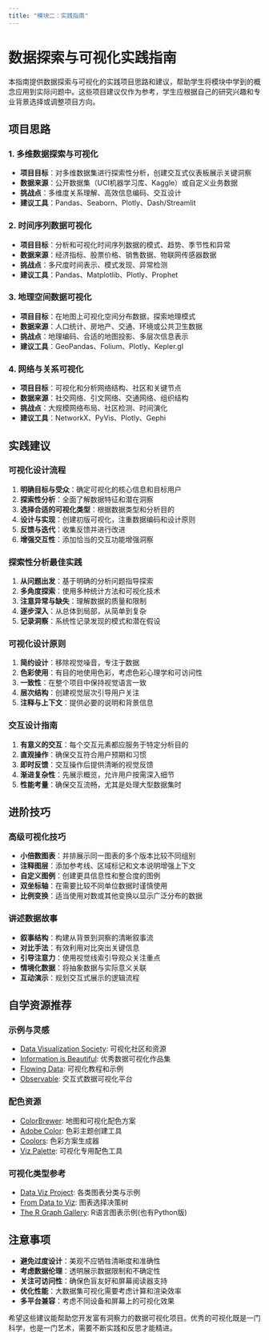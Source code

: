 ```yaml
---
title: "模块二：实践指南"
---
```


# 数据探索与可视化实践指南

本指南提供数据探索与可视化的实践项目思路和建议，帮助学生将模块中学到的概念应用到实际问题中。这些项目建议仅作为参考，学生应根据自己的研究兴趣和专业背景选择或调整项目方向。

## 项目思路

### 1. 多维数据探索与可视化

- **项目目标**：对多维数据集进行探索性分析，创建交互式仪表板展示关键洞察
- **数据来源**：公开数据集（UCI机器学习库、Kaggle）或自定义业务数据
- **挑战点**：多维度关系理解、高效信息编码、交互设计
- **建议工具**：Pandas、Seaborn、Plotly、Dash/Streamlit

### 2. 时间序列数据可视化

- **项目目标**：分析和可视化时间序列数据的模式、趋势、季节性和异常
- **数据来源**：经济指标、股票价格、销售数据、物联网传感器数据
- **挑战点**：多尺度时间表示、模式发现、异常检测
- **建议工具**：Pandas、Matplotlib、Plotly、Prophet

### 3. 地理空间数据可视化

- **项目目标**：在地图上可视化空间分布数据，探索地理模式
- **数据来源**：人口统计、房地产、交通、环境或公共卫生数据
- **挑战点**：地理编码、合适的地图投影、多层次信息表示
- **建议工具**：GeoPandas、Folium、Plotly、Kepler.gl

### 4. 网络与关系可视化

- **项目目标**：可视化和分析网络结构、社区和关键节点
- **数据来源**：社交网络、引文网络、交通网络、组织结构
- **挑战点**：大规模网络布局、社区检测、时间演化
- **建议工具**：NetworkX、PyVis、Plotly、Gephi

## 实践建议

### 可视化设计流程

1. **明确目标与受众**：确定可视化的核心信息和目标用户
2. **探索性分析**：全面了解数据特征和潜在洞察
3. **选择合适的可视化类型**：根据数据类型和分析目的
4. **设计与实现**：创建初版可视化，注重数据编码和设计原则
5. **反馈与迭代**：收集反馈并进行改进
6. **增强交互性**：添加恰当的交互功能增强洞察

### 探索性分析最佳实践

1. **从问题出发**：基于明确的分析问题指导探索
2. **多角度探索**：使用多种统计方法和可视化技术
3. **注意异常与缺失**：理解数据的质量和限制
4. **逐步深入**：从总体到局部，从简单到复杂
5. **记录洞察**：系统性记录发现的模式和潜在假设

### 可视化设计原则

1. **简约设计**：移除视觉噪音，专注于数据
2. **色彩使用**：有目的地使用色彩，考虑色彩心理学和可访问性
3. **一致性**：在整个项目中保持视觉语言一致
4. **层次结构**：创建视觉层次引导用户关注
5. **注释与上下文**：提供必要的说明和背景信息

### 交互设计指南

1. **有意义的交互**：每个交互元素都应服务于特定分析目的
2. **直观操作**：确保交互符合用户预期和习惯
3. **即时反馈**：交互操作后提供清晰的视觉反馈
4. **渐进复杂性**：先展示概览，允许用户按需深入细节
5. **性能考量**：确保交互流畅，尤其是处理大型数据集时

## 进阶技巧

### 高级可视化技巧

- **小倍数图表**：并排展示同一图表的多个版本比较不同组别
- **注释图层**：添加参考线、区域标记和文本说明增强上下文
- **自定义图例**：创建更具信息性和整合度的图例
- **双坐标轴**：在需要比较不同单位数据时谨慎使用
- **比例变换**：适当使用对数或其他变换以显示广泛分布的数据

### 讲述数据故事

- **叙事结构**：构建从背景到洞察的清晰叙事流
- **对比手法**：有效利用对比突出关键信息
- **引导注意力**：使用视觉线索引导观众关注重点
- **情境化数据**：将抽象数据与实际意义关联
- **互动演示**：规划交互式展示的逻辑流程

## 自学资源推荐

### 示例与灵感

- [Data Visualization Society](https://www.datavisualizationsociety.com/): 可视化社区和资源
- [Information is Beautiful](https://informationisbeautiful.net/): 优秀数据可视化作品集
- [Flowing Data](https://flowingdata.com/): 可视化教程和示例
- [Observable](https://observablehq.com/): 交互式数据可视化平台

### 配色资源

- [ColorBrewer](https://colorbrewer2.org/): 地图和可视化配色方案
- [Adobe Color](https://color.adobe.com/): 色彩主题创建工具
- [Coolors](https://coolors.co/): 色彩方案生成器
- [Viz Palette](https://projects.susielu.com/viz-palette): 可视化专用配色工具

### 可视化类型参考

- [Data Viz Project](https://datavizproject.com/): 各类图表分类与示例
- [From Data to Viz](https://www.data-to-viz.com/): 图表选择决策树
- [The R Graph Gallery](https://r-graph-gallery.com/): R语言图表示例(也有Python版)

## 注意事项

- **避免过度设计**：美观不应牺牲清晰度和准确性
- **考虑数据伦理**：透明展示数据限制和不确定性
- **关注可访问性**：确保色盲友好和屏幕阅读器支持
- **优化性能**：大数据集可视化需要考虑计算和渲染效率
- **多平台兼容**：考虑不同设备和屏幕上的可视化效果

希望这些建议能帮助您开发富有洞察力的数据可视化项目。优秀的可视化既是一门科学，也是一门艺术，需要不断实践和反思才能精进。 